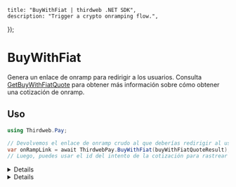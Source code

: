 
	title: "BuyWithFiat | thirdweb .NET SDK",
	description: "Trigger a crypto onramping flow.",
});

# BuyWithFiat

Genera un enlace de onramp para redirigir a los usuarios. Consulta [GetBuyWithFiatQuote](/dotnet/pay/getbuywithfiatquote) para obtener más información sobre cómo obtener una cotización de onramp.

## Uso

```csharp
using Thirdweb.Pay;

// Devolvemos el enlace de onramp crudo al que deberías redirigir al usuario.
var onRampLink = await ThirdwebPay.BuyWithFiat(buyWithFiatQuoteResult);
// Luego, puedes usar el id del intento de la cotización para rastrear el estado del onramp.
```

<Details summary="Configuración">

#### BuyWithFiatQuoteResult (requerido)

Consulta [GetBuyWithFiatQuote](/dotnet/pay/getbuywithfiatquote) para más información sobre el objeto `BuyWithFiatQuoteResult`.

</Details>

<Details summary="Valor de retorno">

### Valor de retorno

`string`: El enlace de onramp al que debes redirigir al usuario.

</Details>

